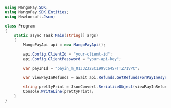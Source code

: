 ```csharp .NET
using MangoPay.SDK;
using MangoPay.SDK.Entities;
using Newtonsoft.Json;

class Program
{
    static async Task Main(string[] args)
    {
        MangoPayApi api = new MangoPayApi();

        api.Config.ClientId = "your-client-id";
        api.Config.ClientPassword = "your-api-key";
        
        var payInId = "payin_m_01J3ZJ2SC199VC64SFTTZ71VPC";

        var viewPayInRefunds = await api.Refunds.GetRefundsForPayInAsync(payInId, new Pagination(1, 100), null);

        string prettyPrint = JsonConvert.SerializeObject(viewPayInRefunds, Formatting.Indented);
        Console.WriteLine(prettyPrint);
    }
}
```